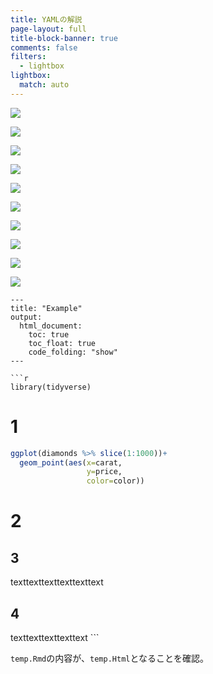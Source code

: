 ```yaml
---
title: YAMLの解説
page-layout: full
title-block-banner: true
comments: false
filters:
  - lightbox
lightbox:
  match: auto
---
```


::: {layout-ncol=3}
![](slides/s7/slides014.jpg){group="slides"}

![](slides/s7/slides015.jpg){group="slides"}

![](slides/s7/slides016.jpg){group="slides"}

![](slides/s7/slides017.jpg){group="slides"}

![](slides/s7/slides018.jpg){group="slides"}

![](slides/s7/slides019.jpg){group="slides"}

![](slides/s7/slides020.jpg){group="slides"}

![](slides/s7/slides021.jpg){group="slides"}

![](slides/s7/slides022.jpg){group="slides"}

![](slides/s7/slides023.jpg){group="slides"}
:::

```{filename="temp.Rmd"}
---
title: "Example"
output: 
  html_document:
    toc: true
    toc_float: true
    code_folding: "show"
---

```r
library(tidyverse)
```

# 1

```r
ggplot(diamonds %>% slice(1:1000))+
  geom_point(aes(x=carat,
                 y=price,
                 color=color))
```

# 2

## 3

texttexttexttexttexttext

## 4

texttexttexttexttext
```

`temp.Rmd`の内容が、`temp.Html`となることを確認。
